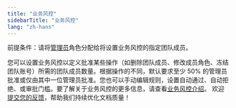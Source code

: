 ```yaml
---
title: "业务风控"
sidebarTitle: "业务风控"
lang: "zh-hans"
---
```


<Note>前提条件：请将[管理员](/cn/portal/organization/roles-and-permissions)角色分配给将设置业务风控的指定团队成员。</Note>


您可以设置业务风控以定义批准某些操作（如删除团队成员、修改成员角色、冻结团队账号）所需的团队成员数量。根据操作的不同，默认要求至少 50% 的管理员批准或仅由其中一位管理员批准。您也可以手动编辑规则，设置自动通过、自动拒绝、或审批门槛。要了解关于业务风控的更多信息，请查看[业务风控介绍](/cn/portal/organization/governance-intro)。
<Tip>欢迎[提交您的反馈](https://forms.zohopublic.com/cobo/form/DocumentFeedbackForm/formperma/QvLOhxJv1_JMsJ-1dleZ8Itb_7rzN-LtgvsDdxosoVI?referrername=manuals)，帮助我们持续优化文档质量！</Tip>